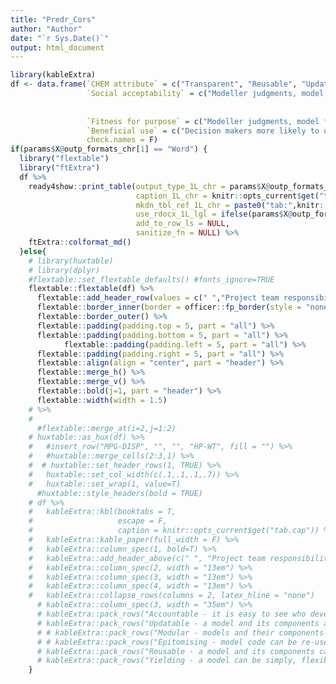 ```yaml
---
title: "Predr_Cors"
author: "Author"
date: "`r Sys.Date()`"
output: html_document
---
```

```r
library(kableExtra)  
df <- data.frame(`CHEM attribute` = c("Transparent", "Reusable", "Updatable"),
                 `Social acceptability` = c("Modeller judgments, model features and verification checks can be reviewed by third parties.",
                                                                        "Models can be modified to reflect alternative value judgments.",
                                                                        "Models can be modified to reflect alternative value judgments."),
                 `Fitness for purpose` = c("Modeller judgments, model features and verification checks can be reviewed by third parties.","Third party use increases likelihood of errors being identified.","Models that are maintained can be validly used for longer."),
                 `Beneficial use` = c("Decision makers more likely to understand strengths and weakness of model before applying it.","Can be used to inform more decision problems, in more contexts and can help reduce duplicative mode development effort.","Models that are maintained can be validly used for longer."),
                 check.names = F)
if(params$X@outp_formats_chr[1] == "Word") {
  library("flextable")
  library("ftExtra")
  df %>%
    ready4show::print_table(output_type_1L_chr = params$X@outp_formats_chr[1],
                            caption_1L_chr = knitr::opts_current$get("tab.cap"),
                            mkdn_tbl_ref_1L_chr = paste0("tab:",knitr::opts_current$get("tab.id")),
                            use_rdocx_1L_lgl = ifelse(params$X@outp_formats_chr[1]=="Word",T,F),
                            add_to_row_ls = NULL,
                            sanitize_fn = NULL) %>%
    ftExtra::colformat_md()
  }else{
    # library(huxtable)
    # library(dplyr)
    #flextable::set_flextable_defaults() #fonts_ignore=TRUE
    flextable::flextable(df) %>%
      flextable::add_header_row(values = c(" ","Project team responsibility"),colwidths = c(1,3)) %>%
      flextable::border_inner(border = officer::fp_border(style = "none")) %>%
      flextable::border_outer() %>%
      flextable::padding(padding.top = 5, part = "all") %>%
      flextable::padding(padding.bottom = 5, part = "all") %>%
            flextable::padding(padding.left = 5, part = "all") %>%
      flextable::padding(padding.right = 5, part = "all") %>%
      flextable::align(align = "center", part = "header") %>%
      flextable::merge_h() %>%
      flextable::merge_v() %>%
      flextable::bold(j=1, part = "header") %>%
      flextable::width(width = 1.5)
    # %>%
    #   
      #flextable::merge_at(i=2,j=1:2)
    # huxtable::as_hux(df) %>% 
    #   #insert_row("MPG-DISP", "", "", "HP-WT", fill = "") %>% 
    #   #huxtable::merge_cells(2:3,1) %>% 
    #  # huxtable::set_header_rows(1, TRUE) %>% 
    #   huxtable::set_col_width(c(.1,.1,.1,.7)) %>%
    #   huxtable::set_wrap(1, value=T)
      #huxtable::style_headers(bold = TRUE)
    # df %>%
    #   kableExtra::kbl(booktabs = T, 
    #                   escape = F,
    #                   caption = knitr::opts_current$get("tab.cap")) %>%
    #   kableExtra::kable_paper(full_width = F) %>%
    #   kableExtra::column_spec(1, bold=T) %>%
    #   kableExtra::add_header_above(c(" ", "Project team responsibility" = 3), bold = T, italic = T) %>%
    #   kableExtra::column_spec(2, width = "13em") %>%
    #   kableExtra::column_spec(3, width = "13em") %>%
    #   kableExtra::column_spec(4, width = "13em") %>%
    #   kableExtra::collapse_rows(columns = 2, latex_hline = "none")
      # kableExtra::column_spec(3, width = "35em") %>%
      # kableExtra::pack_rows("Accountable - it is easy to see who developed, tested and applied a model and how they did it.",1,7) %>%
      # kableExtra::pack_rows("Updatable - a model and its components are maintained and continuously improved.",17,20) %>%
      # # kableExtra::pack_rows("Modular - models and their components can be combined to extend their scope",11,12) %>%
      # # kableExtra::pack_rows("Epitomising - model code can be re-used in other decision contexts",13,15) %>%
      # kableExtra::pack_rows("Reusable - a model and its components can be used in other models and by other modellers.",8,16) #%>%
      # kableExtra::pack_rows("Yielding - a model can be simply, flexibly and reliably used as a decision aid",19,20)
    }
```